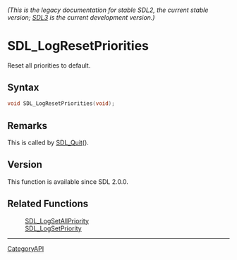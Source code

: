 ====== (This is the legacy documentation for stable SDL2, the current stable version; [https://wiki.libsdl.org/SDL3/ SDL3] is the current development version.) ======
= SDL_LogResetPriorities =

Reset all priorities to default.

== Syntax ==

<syntaxhighlight lang='c'>
void SDL_LogResetPriorities(void);
</syntaxhighlight>

== Remarks ==

This is called by [[SDL_Quit]]().

== Version ==

This function is available since SDL 2.0.0.

== Related Functions ==

:[[SDL_LogSetAllPriority]]
:[[SDL_LogSetPriority]]

----
[[CategoryAPI]]


